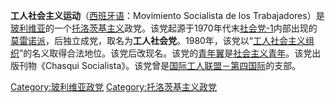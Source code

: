 '''工人社会主义运动'''（[[西班牙语|西班牙语]]：Movimiento Socialista de los Trabajadores）是[[玻利维亚|玻利维亚]]的一个[[托洛茨基主义|托洛茨基主义]]政党。该党起源于1970年代末[[社会党-1|社会党-1]]内部出现的[[莫雷诺主义|莫雷诺派]]，后独立成党，取名为'''工人社会党'''。1980年，该党以“[[工人社会主义组织|工人社会主义组织]]”的名义取得合法地位。该党后改现名。该党的[[青年翼|青年翼]]是[[社会主义青年_(玻利维亚)|社会主义青年]]。该党出版刊物《Chasqui Socialista》。该党曾是[[国际工人联盟－第四国际|国际工人联盟－第四国际]]的支部。

[[Category:玻利维亚政党|Category:玻利维亚政党]]
[[Category:托洛茨基主义政党|Category:托洛茨基主义政党]]